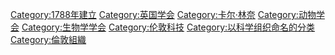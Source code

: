 {{Commonscat|Linnean Society of London}}

[[Category:1788年建立|Category:1788年建立]]
[[Category:英国学会|Category:英国学会]]
[[Category:卡尔·林奈|Category:卡尔·林奈]]
[[Category:动物学会|Category:动物学会]]
[[Category:生物学学会|Category:生物学学会]]
[[Category:伦敦科技|Category:伦敦科技]]
[[Category:以科学组织命名的分类|Category:以科学组织命名的分类]]
[[Category:倫敦組織|Category:倫敦組織]]